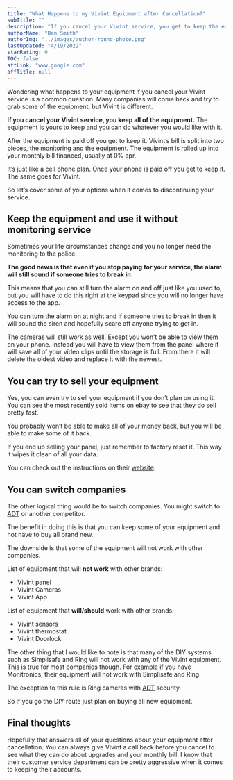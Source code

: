 ```yaml
---
title: "What Happens to my Vivint Equipment after Cancellation?"
subTitle: ""
description: "If you cancel your Vivint service, you get to keep the equipment. Most people use it without monitoring and other people choose to sell it."
authorName: "Ben Smith"
authorImg: "../images/author-round-photo.png"
lastUpdated: "4/19/2022"
starRating: 0
TOC: false
affLink: "www.google.com"
affTitle: null
---
```


Wondering what happens to your equipment if you cancel your Vivint service is a common question. Many companies will come back and try to grab some of the equipment, but Vivint is different.

**If you cancel your Vivint service, you keep all of the equipment.** The equipment is yours to keep and you can do whatever you would like with it.

After the equipment is paid off you get to keep it. Vivint’s bill is split into two pieces, the monitoring and the equipment. The equipment is rolled up into your monthly bill financed, usually at 0% apr.

It’s just like a cell phone plan. Once your phone is paid off you get to keep it. The same goes for Vivint.

So let’s cover some of your options when it comes to discontinuing your service.

## Keep the equipment and use it without monitoring service

Sometimes your life circumstances change and you no longer need the monitoring to the police.

**The good news is that even if you stop paying for your service, the alarm will still sound if someone tries to break in.**

This means that you can still turn the alarm on and off just like you used to, but you will have to do this right at the keypad since you will no longer have access to the app.

You can turn the alarm on at night and if someone tries to break in then it will sound the siren and hopefully scare off anyone trying to get in.

The cameras will still work as well. Except you won’t be able to view them on your phone. Instead you will have to view them from the panel where it will save all of your video clips until the storage is full. From there it will delete the oldest video and replace it with the newest.

## You can try to sell your equipment

Yes, you can even try to sell your equipment if you don’t plan on using it. You can see the most recently sold items on ebay to see that they do sell pretty fast.

You probably won’t be able to make all of your money back, but you will be able to make some of it back.

If you end up selling your panel, just remember to factory reset it. This way it wipes it clean of all your data.

You can check out the instructions on their [website](https://support.vivint.com/s/article/Vivint-Router-Restore-Factory-Defaults).

## You can switch companies

The other logical thing would be to switch companies. You might switch to [ADT](https://s24alarms.com/YHSE) or another competitor.

The benefit in doing this is that you can keep some of your equipment and not have to buy all brand new.

The downside is that some of the equipment will not work with other companies.

List of equipment that will **not work** with other brands:

- Vivint panel
- Vivint Cameras
- Vivint App

List of equipment that **will/should** work with other brands:

- Vivint sensors
- Vivint thermostat
- Vivint Doorlock

The other thing that I would like to note is that many of the DIY systems such as Simplisafe and Ring will not work with any of the Vivint equipment. This is true for most companies though. For example if you have Monitronics, their equipment will not work with Simplisafe and Ring.

The exception to this rule is Ring cameras with [ADT](https://s24alarms.com/YHSE) security.

So if you go the DIY route just plan on buying all new equipment.

## Final thoughts

Hopefully that answers all of your questions about your equipment after cancellation. You can always give Vivint a call back before you cancel to see what they can do about upgrades and your monthly bill. I know that their customer service department can be pretty aggressive when it comes to keeping their accounts.
